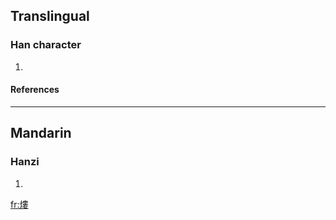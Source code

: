 ==Translingual==
===Han character===
{{Han char|rn=86|rad=火|as=11|sn=15|four=9584<sub>4</sub>|canj=火中中女 (FLLV)}}
# {{defn|Han|sort=火11}}
====References====
{{Han ref|kx=0680.240|dkj=19335|dj=1092.030|hdz=32228.140|uh=71A1|ud=29089|bh=E66E|bd=58990}}

----
==Mandarin==
===Hanzi===
{{cmn-hanzi|pin=[[lóu]] ([[lou2]])|wg=lou<sup>2</sup>}}
# {{defn|Mandarin}}

[[fr:熡]]